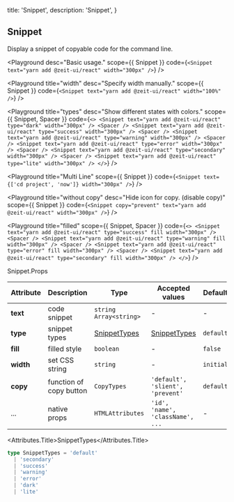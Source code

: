 
  title: 'Snippet',
  description: 'Snippet',
}

## Snippet

Display a snippet of copyable code for the command line.

<Playground
  desc="Basic usage."
  scope={{ Snippet }}
  code={`
<Snippet text="yarn add @zeit-ui/react" width="300px" />
`} />

<Playground
  title="width"
  desc="Specify width manually."
  scope={{ Snippet }}
  code={`
<Snippet text="yarn add @zeit-ui/react" width="100%" />
`} />

<Playground
  title="types"
  desc="Show different states with colors."
  scope={{ Snippet, Spacer }}
  code={`
<>
  <Snippet text="yarn add @zeit-ui/react" type="dark" width="300px" />
  <Spacer />
  <Snippet text="yarn add @zeit-ui/react" type="success" width="300px" />
  <Spacer />
  <Snippet text="yarn add @zeit-ui/react" type="warning" width="300px" />
  <Spacer />
  <Snippet text="yarn add @zeit-ui/react" type="error" width="300px" />
  <Spacer />
  <Snippet text="yarn add @zeit-ui/react" type="secondary" width="300px" />
  <Spacer />
  <Snippet text="yarn add @zeit-ui/react" type="lite" width="300px" />
</>
`} />

<Playground
  title="Multi Line"
  scope={{ Snippet }}
  code={`
<Snippet text={['cd project', 'now']} width="300px" />
`} />

<Playground
  title="without copy"
  desc="Hide icon for copy. (disable copy)"
  scope={{ Snippet }}
  code={`
<Snippet copy="prevent" text="yarn add @zeit-ui/react" width="300px" />
`} />

<Playground
  title="filled"
  scope={{ Snippet, Spacer }}
  code={`
<>
  <Snippet text="yarn add @zeit-ui/react" type="success" fill width="300px" />
  <Spacer />
  <Snippet text="yarn add @zeit-ui/react" type="warning" fill width="300px" />
  <Spacer />
  <Snippet text="yarn add @zeit-ui/react" type="error" fill width="300px" />
  <Spacer />
  <Snippet text="yarn add @zeit-ui/react" type="secondary" fill width="300px" />
</>
`} />

<Attributes edit="/pages/docs/components/snippet.mdx">
<Attributes.Title>Snippet.Props</Attributes.Title>

| Attribute | Description | Type | Accepted values | Default
| ---------- | ---------- | ---- |  -------------- | ------ |
| **text** | code snippet | `string` `Array<string>` | - | - |
| **type** | snippet types | [SnippetTypes](#snippettypes) | [SnippetTypes](#snippettypes) | `default` |
| **fill** | filled style | `boolean` | - | `false` |
| **width** | set CSS string | `string` | - | `initial` |
| **copy** | function of copy button | `CopyTypes` | `'default', 'slient', 'prevent'` | `default` |
| ... | native props | `HTMLAttributes` | `'id', 'name', 'className', ...` | - |

<Attributes.Title>SnippetTypes</Attributes.Title>

```ts
type SnippetTypes = 'default'
  | 'secondary'
  | 'success'
  | 'warning'
  | 'error'
  | 'dark'
  | 'lite'
```

</Attributes>

